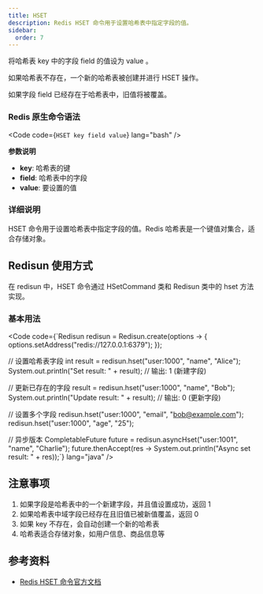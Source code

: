 ```yaml
---
title: HSET
description: Redis HSET 命令用于设置哈希表中指定字段的值。
sidebar:
  order: 7
---
```



将哈希表 key 中的字段 field 的值设为 value 。

如果哈希表不存在，一个新的哈希表被创建并进行 HSET 操作。

如果字段 field 已经存在于哈希表中，旧值将被覆盖。

### Redis 原生命令语法

<Code code={`HSET key field value`} lang="bash" />

**参数说明**

- **key**: 哈希表的键
- **field**: 哈希表中的字段
- **value**: 要设置的值

### 详细说明

HSET 命令用于设置哈希表中指定字段的值。Redis 哈希表是一个键值对集合，适合存储对象。

## Redisun 使用方式

在 redisun 中，HSET 命令通过 HSetCommand 类和 Redisun 类中的 hset 方法实现。

### 基本用法

<Code code={`Redisun redisun = Redisun.create(options -> {
    options.setAddress("redis://127.0.0.1:6379");
});

// 设置哈希表字段
int result = redisun.hset("user:1000", "name", "Alice");
System.out.println("Set result: " + result); // 输出: 1 (新建字段)

// 更新已存在的字段
result = redisun.hset("user:1000", "name", "Bob");
System.out.println("Update result: " + result); // 输出: 0 (更新字段)

// 设置多个字段
redisun.hset("user:1000", "email", "bob@example.com");
redisun.hset("user:1000", "age", "25");

// 异步版本
CompletableFuture<Integer> future = redisun.asyncHset("user:1001", "name", "Charlie");
future.thenAccept(res -> System.out.println("Async set result: " + res));`} lang="java" />

## 注意事项

1. 如果字段是哈希表中的一个新建字段，并且值设置成功，返回 1
2. 如果哈希表中域字段已经存在且旧值已被新值覆盖，返回 0
3. 如果 key 不存在，会自动创建一个新的哈希表
4. 哈希表适合存储对象，如用户信息、商品信息等

## 参考资料

- [Redis HSET 命令官方文档](https://redis.io/commands/hset/)